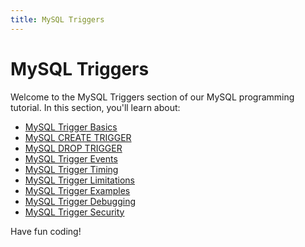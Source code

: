 ```yaml
---
title: MySQL Triggers
---
```


# MySQL Triggers

Welcome to the MySQL Triggers section of our MySQL programming tutorial. In this section, you'll learn about:

- [MySQL Trigger Basics](./0-mysql-trigger-basics.mdx)
- [MySQL CREATE TRIGGER](./1-mysql-create-trigger.mdx)
- [MySQL DROP TRIGGER](./2-mysql-drop-trigger.mdx)
- [MySQL Trigger Events](./3-mysql-trigger-events.mdx)
- [MySQL Trigger Timing](./4-mysql-trigger-timing.mdx)
- [MySQL Trigger Limitations](./5-mysql-trigger-limitations.mdx)
- [MySQL Trigger Examples](./6-mysql-trigger-examples.mdx)
- [MySQL Trigger Debugging](./7-mysql-trigger-debugging.mdx)
- [MySQL Trigger Security](./8-mysql-trigger-security.mdx)

Have fun coding!